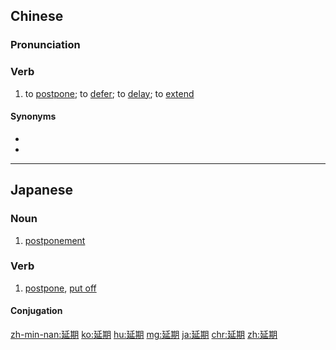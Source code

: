 ==Chinese==
{{zh-forms}}

===Pronunciation===
{{zh-pron
|m=yán期
|c=jin4 kei4
|h=pfs=yèn-khì
|mn=iân-kî
|cat=v
}}

===Verb===
{{zh-verb}}

# to [[postpone]]; to [[defer]]; to [[delay]]; to [[extend]]

====Synonyms====
* {{zh-l|延遲}}
* {{zh-l|延後}}

----

==Japanese==
{{ja-kanjitab|えん|き|yomi=on}}

===Noun===
{{ja-noun|えんき}}

# [[postponement]]

===Verb===
{{ja-verb-suru|tr=trans|えんき}}

# [[postpone]], [[put off]]
#: {{ja-usex|終了を一日延期する|しゅうりょう を いち にち えんき する|postpone the ending by one day}}

====Conjugation====
{{ja-suru|えんき}}

[[zh-min-nan:延期]]
[[ko:延期]]
[[hu:延期]]
[[mg:延期]]
[[ja:延期]]
[[chr:延期]]
[[zh:延期]]